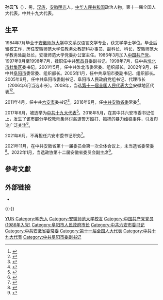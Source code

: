 '''孙云飞'''（{{bd|1962年|11月|}}），男，[[汉族|汉族]]，[[安徽|安徽]][[明光|明光]]人。[[中华人民共和国|中华人民共和国]]政治人物，第十一届全国人大代表，中共十九大代表。

== 生平 ==
1984年7月毕业于[[安徽师范大学|安徽师范大学]]中文系汉语言文学专业，获文学学士学位。毕业后留校工作，历任安徽师范大学任教务处教研科办事员、副科长、科长，安徽师范大学教务处副处长，安徽师范大学党委办公室主任。1986年3月加入[[中国共产党|中国共产党]]。1997年9月至1998年7月，挂职任中共[[繁昌县|繁昌县]]委副书记。1998年7月，任中共[[淮北市|淮北市]][[杜集区|杜集区]]委书记。2001年5月，任中共淮北市委常委、组织部长。2002年9月，任中共[[阜阳市|阜阳市]]委常委、组织部长。2005年1月，任中共阜阳市委副书记、组织部长。2005年9月，任中共阜阳市委副书记、阜阳市人民政府党组书记、代理市长（2006年6月当选市长）。2008年，当选[[第十一届全国人民代表大会|第十一届全国人民代表大会]]安徽地区代表<ref>{{cite web|author=新华网|title=第十一届全国人大代表|url=http://news.xinhuanet.com/ziliao/2008-03/03/content_7708230.htm?node=36628|publisher=新华网|accessdate=2014-01-07|archive-date=2014-01-10|archive-url=https://web.archive.org/web/20140110211415/http://news.xinhuanet.com/ziliao/2008-03/03/content_7708230.htm?node=36628|dead-url=no}}</ref><ref>{{cite news|title=全国人大代表信息-孙云飞|url=http://210.82.31.1:8084/delegate/viewDelegate.action?dbid=110978|accessdate=2013-04-05|newspaper=全国人大网|archive-url=https://web.archive.org/web/20140407055812/http://www.npc.gov.cn/delegate/viewDelegate.action?dbid=110978|archive-date=2014-04-07|dead-url=yes}}</ref>。

2011年4月，任中共[[六安市|六安市]]委书记<ref>{{cite web|accessdate=2014-06-07|url=http://district.ce.cn/newarea/sddy/201401/28/t20140128_2224843.shtml|title=孙云飞当选六安市人大常委会主任 毕小彬为市长|publisher=中国经济网|archive-date=2018-06-12|archive-url=https://web.archive.org/web/20180612112836/http://district.ce.cn/newarea/sddy/201401/28/t20140128_2224843.shtml|dead-url=no}}</ref>。2016年9月，任[[中共安徽省委|中共安徽省委]]常委<ref>{{cite web|accessdate=2016-09-20|url=http://www.thepaper.cn/newsDetail_forward_1531631|title=安徽六安市委书记孙云飞升任安徽省委常委|publisher=澎湃新闻|archive-date=2018-09-13|archive-url=https://web.archive.org/web/20180913143836/http://www.thepaper.cn/newsDetail_forward_1531631|dead-url=no}}</ref>。

2017年6月，被选举为[[中共十九大代表|中共十九大代表]]<ref>{{cite news |url = http://district.ce.cn/newarea/sddy/201706/26/t20170626_23859553.shtml |title = 安徽省选举产生57名出席党的十九大代表(名单) |date = 2017-06-26 |newspaper = 安徽日报 |publisher = 中国经济网 |accessdate = 2017-08-11 |archive-date = 2020-11-10 |archive-url = https://web.archive.org/web/20201110230430/http://district.ce.cn/newarea/sddy/201706/26/t20170626_23859553.shtml |dead-url = no }}</ref>。2018年5月，在其中共六安市委书记任上，发生了该市部分学校教师集体讨薪遭警方殴打、抓捕的暴力维稳事件，引发舆论广泛关注<ref>{{cite web|title=光明日报评安徽教师讨薪:请善待接续文明香火的人|url=http://news.sina.com.cn/s/2018-05-28/doc-ihcffhsu5220147.shtml|publisher=新浪网|accessdate=2018-05-28|archive-date=2018-06-01|archive-url=https://web.archive.org/web/20180601190323/http://news.sina.com.cn/s/2018-05-28/doc-ihcffhsu5220147.shtml|dead-url=no}}</ref>。

2021年6月，不再担任六安市委书记职务<ref>{{cite web|title=叶露中接替孙云飞任六安市委书记 潘东旭提名为市长候选人|url=http://district.ce.cn/newarea/sddy/202106/01/t20210601_36607593_1.shtml|publisher=中国经济网|date=2021-06-01|access-date=2021-06-01|archive-date=2021-10-17|archive-url=https://web.archive.org/web/20211017174237/http://district.ce.cn/newarea/sddy/202106/01/t20210601_36607593_1.shtml|dead-url=no}}</ref>。

2021年11月，在中共安徽省第十一届委员会第一次全体会议上，未当选省委常委<ref>{{cite web|title=中共安徽省委新一届常委班子集体亮相|url=http://www.ahnews.com.cn/tebietuijian/pc/con/2021-11/01/2806_452646.html|publisher=安徽新闻网|date=2021-11-01|access-date=2021-11-01|archive-date=2021-11-01|archive-url=https://web.archive.org/web/20211101162805/http://www.ahnews.com.cn/tebietuijian/pc/con/2021-11/01/2806_452646.html|dead-url=no}}</ref>。2022年1月，当选政协第十二届安徽省委员会副主席<ref>{{cite web|title=唐良智当选安徽省政协主席，孙云飞当选省政协副主席|url=https://www.thepaper.cn/newsDetail_forward_16356161|publisher=澎湃新闻|date=2022-01-19}}</ref>。

== 參考文獻 ==
{{reflist}}

== 外部链接 ==
*{{cite web|url=http://district.ce.cn/newarea/sddy/202106/01/t20210601_36607593_1.shtml|title=孙云飞简历|publisher=中国经济网|date=2021-06-01|access-date=2021-06-01|archive-date=2021-10-17|archive-url=https://web.archive.org/web/20211017174237/http://district.ce.cn/newarea/sddy/202106/01/t20210601_36607593_1.shtml|dead-url=no}}

{{-}}
{{start box}}
{{s-ppo|cpc}}
{{s-before|[[汤林祥|汤林祥]]}}
{{s-title|[[中国共产党六安市委员会|中国共产党六安市委员会]]书记|2011年4月－2021年5月}}
{{s-after|[[叶露中|叶露中]]}}
{{s-gov|prc}}
{{s-before|[[刘庆强|刘庆强]]}}
{{s-title|[[阜阳市人民政府|阜阳市人民政府]]市长|2005年9月－2011年4月}}
{{s-after|[[于勇_(1960年)|于勇]]}}
{{end box}}
{{安徽省领导人}}

{{Authority control}}
{{DEFAULTSORT:Sun孙}}
[[Category:孙姓|YUN]]
[[Category:明光人|Category:明光人]]
[[Category:安徽师范大学校友|Category:安徽师范大学校友]]
[[Category:中国共产党党员_(1986年入党)|Category:中国共产党党员 (1986年入党)]]
[[Category:阜阳市人民政府市长|Category:阜阳市人民政府市长]]
[[Category:中共六安市委书记|Category:中共六安市委书记]]
[[Category:中共安徽省委常委|Category:中共安徽省委常委]]
[[Category:第十一届全国人大代表|Category:第十一届全国人大代表]]
[[Category:中共十九大代表|Category:中共十九大代表]]
[[Category:中共阜阳市委副书记|Category:中共阜阳市委副书记]]